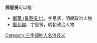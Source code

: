'''郑思贤'''可以指：
* [[鄭華_(景泰進士)|鄭華 (景泰進士)]]，字思贤，明朝政治人物
* [[鄭邦仰|鄭邦仰]]，字思贤，明朝政治人物

{{disambig}}

[[Category:三字郑姓人名消歧义|Category:三字郑姓人名消歧义]]